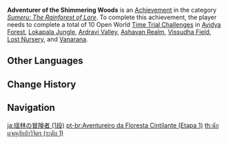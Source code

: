 {{Achievement Infobox
|title        = Adventurer of the Shimmering Woods
|id           = 80171
|order id     = 171
|category     = Sumeru: The Rainforest of Lore
|description  = Complete a total of 10 Open World [[Time Trial Challenges]] in [[Avidya Forest]], [[Lokapala Jungle]], [[Ardravi Valley]], [[Ashavan Realm]], [[Vissudha Field]], [[Lost Nursery]], and [[Vanarana]].
|requirements = 
|set          = Adventurer of the Shimmering Woods
|tier         = 1
|tiers_total  = 3
|primogems    = 5
|tracking     = 
|topic        = Time Trial Challenges
|hidden       = 
|type         = 
}}
'''Adventurer of the Shimmering Woods''' is an [[Achievement]] in the category ''[[Sumeru: The Rainforest of Lore]]''. To complete this achievement, the player needs to complete a total of 10 Open World [[Time Trial Challenges]] in [[Avidya Forest]], [[Lokapala Jungle]], [[Ardravi Valley]], [[Ashavan Realm]], [[Vissudha Field]], [[Lost Nursery]], and [[Vanarana]].
<!--
==Gameplay Notes==

==Trivia==

==Video Guides==
{{EVT
|video1   = 
|caption1 = 
}}
-->
==Other Languages==
{{Transclude|Adventurer of the Shimmering Woods|Other Languages}}

==Change History==
{{Change History|3.0}}
<!--
==References==
{{Reflist}}
-->
==Navigation==
{{Achievement Navbox}}

[[ja:瑶林の冒険者 (1段)]]
[[pt-br:Aventureiro da Floresta Cintilante (Etapa 1)]]
[[th:นักผจญภัยป่าวิจิตร (ระดับ 1)]]